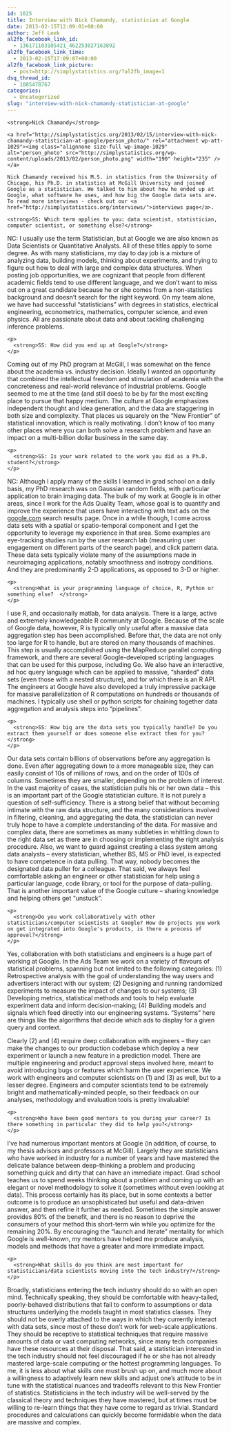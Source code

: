 ```yaml
---
id: 1025
title: Interview with Nick Chamandy, statistician at Google
date: 2013-02-15T12:09:01+00:00
author: Jeff Leek
al2fb_facebook_link_id:
  - 136171103105421_462253027163892
al2fb_facebook_link_time:
  - 2013-02-15T17:09:07+00:00
al2fb_facebook_link_picture:
  - post=http://simplystatistics.org/?al2fb_image=1
dsq_thread_id:
  - 1085478767
categories:
  - Uncategorized
slug: "interview-with-nick-chamandy-statistician-at-google"
---
```

<div dir="ltr">
  <div>
    <strong>Nick Chamandy</strong>
  </div>
  
  <div>
  </div>
  
  <div>
    <a href="http://simplystatistics.org/2013/02/15/interview-with-nick-chamandy-statistician-at-google/person_photo/" rel="attachment wp-att-1029"><img class="alignnone size-full wp-image-1029" alt="person_photo" src="http://simplystatistics.org/wp-content/uploads/2013/02/person_photo.png" width="190" height="235" /></a>
  </div>
  
  <div>
  </div>
  
  <div>
    Nick Chamandy received his M.S. in statistics from the University of Chicago, his Ph.D. in statistics at McGill University and joined Google as a statistician. We talked to him about how he ended up at Google, what software he uses, and how big the Google data sets are. To read more interviews - check out our <a href="http://simplystatistics.org/interviews/">interviews page</a>.
  </div>
  
  <div>
  </div>
  
  <div>
  </div>
  
  <div>
  </div>
  
  <div>
  </div>
  
  <div>
    <strong>SS: Which term applies to you: data scientist, statistician, computer scientist, or something else?</strong>
  </div>
  
  <p>
    NC: I usually use the term Statistician, but at Google we are also known as Data Scientists or Quantitative Analysts. All of these titles apply to some degree. As with many statisticians, my day to day job is a mixture of analyzing data, building models, thinking about experiments, and trying to figure out how to deal with large and complex data structures. When posting job opportunities, we are cognizant that people from different academic fields tend to use different language, and we don't want to miss out on a great candidate because he or she comes from a non-statistics background and doesn't search for the right keyword. On my team alone, we have had successful "statisticians" with degrees in statistics, electrical engineering, econometrics, mathematics, computer science, and even physics. All are passionate about data and about tackling challenging inference problems.
  </p>
  
  <div>
    <p>
      <strong>SS: How did you end up at Google?</strong>
    </p>
  </div>
  
  <p>
    Coming out of my PhD program at McGill, I was somewhat on the fence about the academia vs. industry decision. Ideally I wanted an opportunity that combined the intellectual freedom and stimulation of academia with the concreteness and real-world relevance of industrial problems. Google seemed to me at the time (and still does) to be by far the most exciting place to pursue that happy medium. The culture at Google emphasizes independent thought and idea generation, and the data are staggering in both size and complexity. That places us squarely on the "New Frontier" of statistical innovation, which is really motivating. I don't know of too many other places where you can both solve a research problem and have an impact on a multi-billion dollar business in the same day.
  </p>
  
  <div>
    <p>
      <strong>SS: Is your work related to the work you did as a Ph.D. student?</strong>
    </p>
  </div>
  
  <p>
    NC: Although I apply many of the skills I learned in grad school on a daily basis, my PhD research was on Gaussian random fields, with particular application to brain imaging data. The bulk of my work at Google is in other areas, since I work for the Ads Quality Team, whose goal is to quantify and improve the experience that users have interacting with text ads on the <a href="http://google.com/" target="_blank">google.com</a> search results page. Once in a while though, I come across data sets with a spatial or spatio-temporal component and I get the opportunity to leverage my experience in that area. Some examples are eye-tracking studies run by the user research lab (measuring user engagement on different parts of the search page), and click pattern data. These data sets typically violate many of the assumptions made in neuroimaging applications, notably smoothness and isotropy conditions. And they are predominantly 2-D applications, as opposed to 3-D or higher.
  </p>
  
  <div>
    <p>
      <strong>What is your programming language of choice, R, Python or something else?  </strong>
    </p>
  </div>
  
  <p>
    I use R, and occasionally matlab, for data analysis. There is a large, active and extremely knowledgeable R community at Google. Because of the scale of Google data, however, R is typically only useful after a massive data aggregation step has been accomplished. Before that, the data are not only too large for R to handle, but are stored on many thousands of machines. This step is usually accomplished using the MapReduce parallel computing framework, and there are several Google-developed scripting languages that can be used for this purpose, including Go. We also have an interactive, ad hoc query language which can be applied to massive, "sharded" data sets (even those with a nested structure), and for which there is an R API. The engineers at Google have also developed a truly impressive package for massive parallelization of R computations on hundreds or thousands of machines. I typically use shell or python scripts for chaining together data aggregation and analysis steps into "pipelines".
  </p>
  
  <div>
    <p>
      <strong>SS: How big are the data sets you typically handle? Do you extract them yourself or does someone else extract them for you?</strong>
    </p>
  </div>
  
  <p>
    Our data sets contain billions of observations before any aggregation is done. Even after aggregating down to a more manageable size, they can easily consist of 10s of millions of rows, and on the order of 100s of columns. Sometimes they are smaller, depending on the problem of interest. In the vast majority of cases, the statistician pulls his or her own data -- this is an important part of the Google statistician culture. It is not purely a question of self-sufficiency. There is a strong belief that without becoming intimate with the raw data structure, and the many considerations involved in filtering, cleaning, and aggregating the data, the statistician can never truly hope to have a complete understanding of the data. For massive and complex data, there are sometimes as many subtleties in whittling down to the right data set as there are in choosing or implementing the right analysis procedure. Also, we want to guard against creating a class system among data analysts -- every statistician, whether BS, MS or PhD level, is expected to have competence in data pulling. That way, nobody becomes the designated data puller for a colleague. That said, we always feel comfortable asking an engineer or other statistician for help using a particular language, code library, or tool for the purpose of data-pulling. That is another important value of the Google culture -- sharing knowledge and helping others get "unstuck".
  </p>
  
  <div>
    <p>
      <strong>Do you work collaboratively with other statisticians/computer scientists at Google? How do projects you work on get integrated into Google's products, is there a process of approval?</strong>
    </p>
  </div>
  
  <p>
    Yes, collaboration with both statisticians and engineers is a huge part of working at Google. In the Ads Team we work on a variety of flavours of statistical problems, spanning but not limited to the following categories: (1) Retrospective analysis with the goal of understanding the way users and advertisers interact with our system; (2) Designing and running randomized experiments to measure the impact of changes to our systems; (3) Developing metrics, statistical methods and tools to help evaluate experiment data and inform decision-making; (4) Building models and signals which feed directly into our engineering systems. "Systems" here are things like the algorithms that decide which ads to display for a given query and context.
  </p>
  
  <p>
    Clearly (2) and (4) require deep collaboration with engineers -- they can make the changes to our production codebase which deploy a new experiment or launch a new feature in a prediction model. There are multiple engineering and product approval steps involved here, meant to avoid introducing bugs or features which harm the user experience. We work with engineers and computer scientists on (1) and (3) as well, but to a lesser degree. Engineers and computer scientists tend to be extremely bright and mathematically-minded people, so their feedback on our analyses, methodology and evaluation tools is pretty invaluable!
  </p>
  
  <div>
    <p>
      <strong>Who have been good mentors to you during your career? Is there something in particular they did to help you?</strong>
    </p>
  </div>
  
  <p>
    I've had numerous important mentors at Google (in addition, of course, to my thesis advisors and professors at McGill). Largely they are statisticians who have worked in industry for a number of years and have mastered the delicate balance between deep-thinking a problem and producing something quick and dirty that can have an immediate impact. Grad school teaches us to spend weeks thinking about a problem and coming up with an elegant or novel methodology to solve it (sometimes without even looking at data). This process certainly has its place, but in some contexts a better outcome is to produce an unsophisticated but useful and data-driven answer, and then refine it further as needed. Sometimes the simple answer provides 80% of the benefit, and there is no reason to deprive the consumers of your method this short-term win while you optimize for the remaining 20%. By encouraging the "launch and iterate" mentality for which Google is well-known, my mentors have helped me produce analysis, models and methods that have a greater and more immediate impact.
  </p>
  
  <div>
    <p>
      <strong>What skills do you think are most important for statisticians/data scientists moving into the tech industry?</strong>
    </p>
  </div>
  
  <p>
    Broadly, statisticians entering the tech industry should do so with an open mind. Technically speaking, they should be comfortable with heavy-tailed, poorly-behaved distributions that fail to conform to assumptions or data structures underlying the models taught in most statistics classes. They should not be overly attached to the ways in which they currently interact with data sets, since most of these don't work for web-scale applications. They should be receptive to statistical techniques that require massive amounts of data or vast computing networks, since many tech companies have these resources at their disposal. That said, a statistician interested in the tech industry should not feel discouraged if he or she has not already mastered large-scale computing or the hottest programming languages. To me, it is less about what skills one must brush up on, and much more about a willingness to adaptively learn new skills and adjust one's attitude to be in tune with the statistical nuances and tradeoffs relevant to this New Frontier of statistics. Statisticians in the tech industry will be well-served by the classical theory and techniques they have mastered, but at times must be willing to re-learn things that they have come to regard as trivial. Standard procedures and calculations can quickly become formidable when the data are massive and complex.
  </p>
</div>

<div>
</div>
